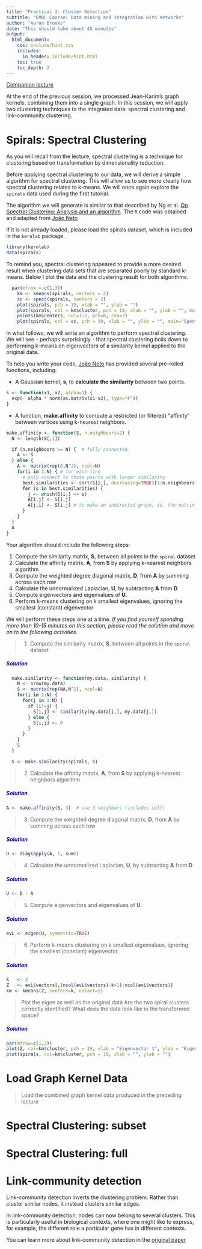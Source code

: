 ```yaml
---
title: "Practical 2: Cluster Detection"
subtitle: "EMBL Course: Data mining and integration with networks"
author: "Aaron Brooks"
date: "This should take about 45 minutes"
output:
  html_document:
    css: include/hint.css
    includes:
      in_header: include/hint.html
    toc: true
    toc_depth: 2
---
```


[Companion lecture](http://scalefreegan.github.io/Teaching/DataIntegration/lectures/l2.html)

At the end of the previous session, we processed Jean-Karim's graph kernels, combining them into a single graph. In this session, we will apply two clustering techniques to the integrated data: spectral clustering and link-community clustering.

# Spirals: Spectral Clustering

As you will recall from the lecture, spectral clustering is a technique for clustering based on transformation by dimensionality reduction.

Before applying spectral clustering to our data, we will derive a simple algorithm for spectral clustering. This will allow us to see more clearly how spectral clustering relates to k-means. We will once again explore the `spirals` data used during the first tutorial.

The algorithm we will generate is similar to that described by Ng et al. [On Spectral Clustering: Analysis and an algorithm](http://ai.stanford.edu/~ang/papers/nips01-spectral.pdf). The `R` code was obtained and adapted from [João Neto](http://www.di.fc.ul.pt/~jpn/r/spectralclustering/spectralclustering.html)

If it is not already loaded, please load the spirals dataset, which is included in the `kernlab` package.

```r
library(kernlab)
data(spirals)
```

To remind you, spectral clustering appeared to provide a more desired result when clustering data sets that are separated poorly by standard k-means. Below I plot the data and the clustering result for both algorithms.

```r
  par(mfrow = c(1,3))
    km <- kmeans(spirals, centers = 2)
    sc <- specc(spirals, centers = 2)
    plot(spirals, pch = 19, xlab = "", ylab = "")
    plot(spirals, col = km$cluster, pch = 19, xlab = "", ylab = "", main="K-means")
    points(km$centers, col=1:2, pch=8, cex=2)
    plot(spirals, col = sc, pch = 19, xlab = "", ylab = "", main="Spectral clustering")
```

In what follows, we will write an algorithm to perform spectral clustering. We will see - perhaps surprisingly - that spectral clustering boils down to performing k-means on eigenvectors of a similarity kernel applied to the original data.

To help you write your code, [João Neto](http://www.di.fc.ul.pt/~jpn/r/spectralclustering/spectralclustering.html) has provided several pre-rolled functions, including:

- A Gaussian kernel, **s**, to **calculate the similarity** between two points.

```r
s <- function(x1, x2, alpha=1) {
  exp(- alpha * norm(as.matrix(x1-x2), type="F"))
}
```

- A function, **make.affinity** to compute a restricted (or filtered) "affinity" between vertices using k-nearest neighbors.

```r
make.affinity <- function(S, n.neighboors=2) {
  N <- length(S[,1])

  if (n.neighboors >= N) {  # fully connected
    A <- S
  } else {
    A <- matrix(rep(0,N^2), ncol=N)
    for(i in 1:N) { # for each line
      # only connect to those points with larger similarity
      best.similarities <- sort(S[i,], decreasing=TRUE)[1:n.neighboors]
      for (s in best.similarities) {
        j <- which(S[i,] == s)
        A[i,j] <- S[i,j]
        A[j,i] <- S[i,j] # to make an undirected graph, ie, the matrix becomes symmetric
      }
    }
  }
  A
}
```

Your algorithm should include the following steps:

1. Compute the similarity matrix, **S**, between all points in the `spiral` dataset
2. Calculate the affinity matrix, **A**, from **S** by applying k-nearest neighbors algorithm
3. Compute the weighted degree diagonal matrix, **D**, from **A** by summing across each row
4. Calculate the unnormalized Laplacian, **U**, by subtracting **A** from **D**
5. Compute eigenvectors and eigenvalues of **U**.
6. Perform k-means clustering on k smallest eigenvalues, ignoring the smallest (constant) eigenvector

We will perform these steps one at a time. *If you find yourself spending more than 10-15 minutes on this section, please read the solution and move on to the following activities.*

>
> 1. Compute the similarity matrix, **S**, between all points in the `spiral` dataset
>

<div id='hint'>
<h5 class="ui-closed" style="color:blue">Solution</h5>
```r
  make.similarity <- function(my.data, similarity) {
    N <- nrow(my.data)
    S <- matrix(rep(NA,N^2), ncol=N)
    for(i in 1:N) {
      for(j in 1:N) {
        if (i!=j) {
          S[i,j] <- similarity(my.data[i,], my.data[j,])
        } else {
          S[i,j] <- 0
        }
      }
    }
    S
  }

  S <- make.similarity(spirals, s)
```
</div>

>
> 2. Calculate the affinity matrix, **A**, from **S** by applying k-nearest neighbors algorithm
>

<div id='hint'>
<h5 class="ui-closed" style="color:blue">Solution</h5>
```r
A <- make.affinity(S, 3)  # use 3 neighbors (includes self)
```
</div>

>
> 3. Compute the weighted degree diagonal matrix, **D**, from **A** by summing across each row
>

<div id='hint'>
<h5 class="ui-closed" style="color:blue">Solution</h5>
```r
D <- diag(apply(A, 1, sum))
```
</div>

>
> 4. Calculate the unnormalized Laplacian, **U**, by subtracting **A** from **D**
>

<div id='hint'>
<h5 class="ui-closed" style="color:blue">Solution</h5>
```r
U <- D - A
```
</div>

>
> 5. Compute eigenvectors and eigenvalues of **U**.
>

<div id='hint'>
<h5 class="ui-closed" style="color:blue">Solution</h5>
```r
evL <- eigen(U, symmetric=TRUE)
```
</div>

>
> 6. Perform k-means clustering on k smallest eigenvalues, ignoring the smallest (constant) eigenvector
>

<div id='hint'>
<h5 class="ui-closed" style="color:blue">Solution</h5>
```r
k   <- 2
Z   <- evL$vectors[,(ncol(evL$vectors)-k+1):ncol(evL$vectors)]
km <- kmeans(Z, centers=k, nstart=5)
```
</div>

>
> Plot the eigen as well as the original data
> Are the two spiral clusters correctly identified? What does the data look like in the transformed space?
>

<div id='hint'>
<h5 class="ui-closed" style="color:blue">Solution</h5>
```r
par(mfrow=c(1,2))
plot(Z, col=km$cluster, pch = 19, xlab = "Eigenvector 1", ylab = "Eigenvector 2")
plot(spirals, col=km$cluster, pch = 19, xlab = "", ylab = "")
```
</div>

# Load Graph Kernel Data

>
> Load the combined graph kernel data produced in the preceding lecture
>

# Spectral Clustering: subset

# Spectral Clustering: full

# Link-community detection

Link-community detection inverts the clustering problem. Rather than cluster similar nodes, it instead clusters similar edges.

In link-community detection, nodes can now belong to several clusters. This is particularly useful in biological contexts, where one might like to express, for example, the different role a particular gene has in different contexts.

You can learn more about link-community detection in the [original paper](http://www.nature.com/nature/journal/v466/n7307/full/nature09182.html)
